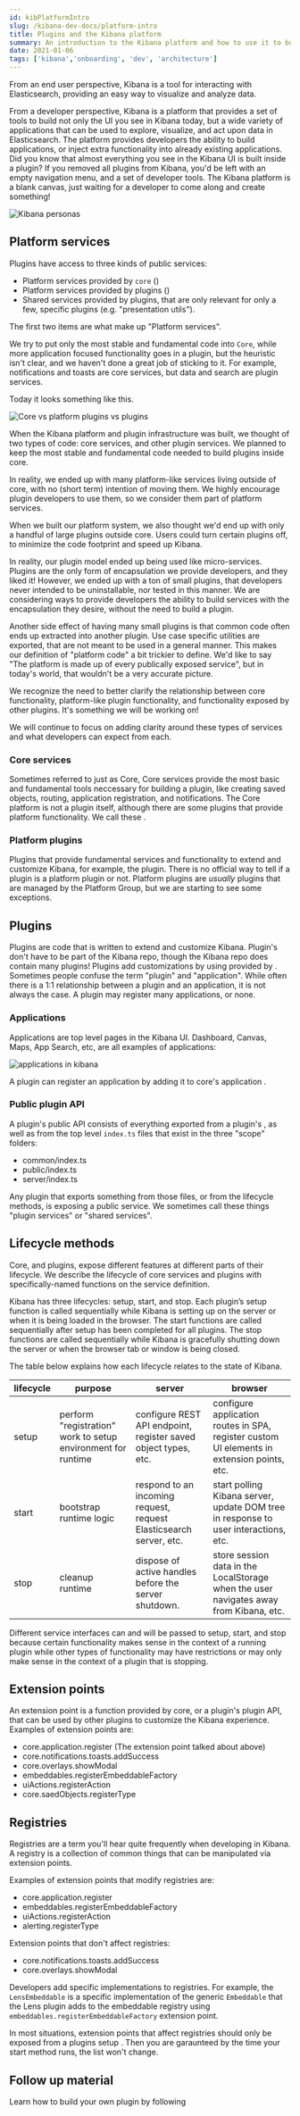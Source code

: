```yaml
---
id: kibPlatformIntro
slug: /kibana-dev-docs/platform-intro
title: Plugins and the Kibana platform
summary: An introduction to the Kibana platform and how to use it to build a plugin.
date: 2021-01-06
tags: ['kibana','onboarding', 'dev', 'architecture']
---
```


From an end user perspective, Kibana is a tool for interacting with Elasticsearch, providing an easy way 
to visualize and analyze data.

From a developer perspective, Kibana is a platform that provides a set of tools to build not only the UI you see in Kibana today, but
a wide variety of applications that can be used to explore, visualize, and act upon data in Elasticsearch. The platform provides developers the ability 
to build applications, or inject extra functionality into 
already existing applications. Did you know that almost everything you see in the
Kibana UI is built inside a plugin? If you removed all plugins from Kibana, you'd be left with an empty navigation menu, and a set of
developer tools. The Kibana platform is a blank canvas, just waiting for a developer to come along and create something!

![Kibana personas](assets/kibana_platform_plugin_end_user.png)
 
## Platform services

Plugins have access to three kinds of public services:

 - Platform services provided by `core` (<DocLink id="kibPlatformIntro" section="core-services" text="Core services"/>)
 - Platform services provided by plugins (<DocLink id="kibPlatformIntro" section="platform-plugins" text="Platform plugins"/>)
 - Shared services provided by plugins, that are only relevant for only a few, specific plugins (e.g. "presentation utils"). 

 The first two items are what make up "Platform services".

<DocCallOut title="What is the difference between services provided by platform plugins, and those by core?">

We try to put only the most stable and fundamental code into `Core`, while more application focused functionality goes in a plugin, but the heuristic isn't
clear, and we haven't done a great job of sticking to it. For example, notifications and toasts are core services, but data and search are plugin services.

Today it looks something like this.

![Core vs platform plugins vs plugins](assets/platform_plugins_core.png)
 
<DocAccordion buttonContent="A bit of history">
When the Kibana platform and plugin infrastructure was built, we thought of two types of code: core services, and other plugin services. We planned to keep the most stable and fundamental 
code needed to build plugins inside core.

In reality, we ended up with many platform-like services living outside of core, with no (short term) intention of moving them. We highly encourage plugin developers to use
them, so we consider them part of platform services.

When we built our platform system, we also thought we'd end up with only a handful of large plugins outside core. Users could turn certain plugins off, to minimize the code
 footprint and speed up Kibana.

In reality, our plugin model ended up being used like micro-services. Plugins are the only form of encapsulation we provide developers, and they liked it! However, we ended
 up with a ton of small plugins, that developers never intended to be uninstallable, nor tested in this manner. We are considering ways to provide developers the ability to build services
 with the encapsulation
 they desire, without the need to build a plugin.

Another side effect of having many small plugins is that common code often ends up extracted into another plugin. Use case specific utilities are exported,
 that are not meant to be used in a general manner. This makes our definition of "platform code" a bit trickier to define. We'd like to say "The platform is made up of 
 every publically exposed service", but in today's world, that wouldn't be a very accurate picture.

We recognize the need to better clarify the relationship between core functionality, platform-like plugin functionality, and functionality exposed by other plugins.
 It's something we will be working on!
</DocAccordion>

We will continue to focus on adding clarity around these types of services and what developers can expect from each.


</DocCallOut>

### Core services

Sometimes referred to just as Core, Core services provide the most basic and fundamental tools neccessary for building a plugin, like creating saved objects,
routing, application registration, and notifications. The Core platform is not a plugin itself, although
there are some plugins that provide platform functionality. We call these <DocLink id="kibPlatformIntro" section="platform-plugins" text="Platform plugins"/>.

### Platform plugins

Plugins that provide fundamental services and functionality to extend and customize Kibana, for example, the 
<DocLink id="kibDataPlugin" text="data"/> plugin. There is no official way to tell if a plugin is a platform plugin or not.
Platform plugins are _usually_ plugins that are managed by the Platform Group, but we are starting to see some exceptions.

## Plugins

Plugins are code that is written to extend and customize Kibana. Plugin's don't have to be part of the Kibana repo, though the Kibana 
repo does contain many plugins! Plugins add customizations by 
using <DocLink id="kibPlatformIntro" section="extension-points" text="extension points"/> provided by <DocLink id="kibPlatformIntro" section="platform-services" text="platform services"/>.
Sometimes people confuse the term "plugin" and "application". While often there is a 1:1 relationship between a plugin and an application, it is not always the case.
A plugin may register many applications, or none.

### Applications

Applications are top level pages in the Kibana UI. Dashboard, Canvas, Maps, App Search, etc, are all examples of applications:

![applications in kibana](./assets/applications.png)

A plugin can register an application by
adding it to core's application <DocLink id="kibPlatformIntro" section="registry" text="registry"/>.

### Public plugin API

A plugin's public API consists of everything exported from a plugin's <DocLink id="kibPlatformIntro" section="plugin-lifecycle" text="start or setup lifecycle methods"/>, 
as well as from the top level `index.ts` files that exist in the three "scope" folders:

- common/index.ts
- public/index.ts
- server/index.ts

Any plugin that exports something from those files, or from the lifecycle methods, is exposing a public service. We sometimes call these things "plugin services" or
"shared services".

## Lifecycle methods

Core, and plugins, expose different features at different parts of their lifecycle. We describe the lifecycle of core services and plugins with
 specifically-named functions on the service definition.

Kibana has three lifecycles: setup, start, and stop. Each plugin’s setup function is called sequentially while Kibana is setting up
 on the server or when it is being loaded in the browser. The start functions are called sequentially after setup has been completed for all plugins. 
 The stop functions are called sequentially while Kibana is gracefully shutting down the server or when the browser tab or window is being closed.

The table below explains how each lifecycle relates to the state of Kibana.

| lifecycle	| purpose |	server |	browser |
| ---------- | ------ | ------- | ----- |
| setup | perform "registration" work to setup environment for runtime |configure REST API endpoint, register saved object types, etc. | configure application routes in SPA, register custom UI elements in extension points, etc. |
| start | bootstrap runtime logic | respond to an incoming request, request Elasticsearch server, etc. | start polling Kibana server, update DOM tree in response to user interactions, etc.| 
| stop | cleanup runtime | dispose of active handles before the server shutdown. | store session data in the LocalStorage when the user navigates away from Kibana, etc. |

Different service interfaces can and will be passed to setup, start, and stop because certain functionality makes sense in the context of a running plugin while other types 
of functionality may have restrictions or may only make sense in the context of a plugin that is stopping.

## Extension points

An extension point is a function provided by core, or a plugin's plugin API, that can be used by other
plugins to customize the Kibana experience. Examples of extension points are:

- core.application.register (The extension point talked about above)
- core.notifications.toasts.addSuccess
- core.overlays.showModal
- embeddables.registerEmbeddableFactory
- uiActions.registerAction
- core.saedObjects.registerType

## Registries

Registries are a term you'll hear quite frequently when developing in Kibana.
A registry is a collection of common things that can be manipulated via extension points.

Examples of extension points that modify registries are:

- core.application.register
- embeddables.registerEmbeddableFactory
- uiActions.registerAction
- alerting.registerType

Extension points that don't affect registries:

- core.notifications.toasts.addSuccess
- core.overlays.showModal

Developers add specific implementations to registries. For example, the `LensEmbeddable` is
a specific implementation of the generic `Embeddable` that the Lens plugin adds to the embeddable
registry using `embeddables.registerEmbeddableFactory` extension point.

<DocCallOut title="Common pitfall" color="warning">
In most situations, extension points that affect registries should only be exposed from a plugins setup 
<DocLink id="kibPlatformIntro" section="plugin-lifecycle" text="lifecycle"/>.
Then you are garaunteed by the time your start method runs, the list won't change.
</DocCallOut>

## Follow up material

Learn how to build your own plugin by following <DocLink id="kibDevTutorialBuildAPlugin" />